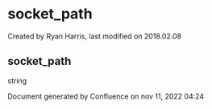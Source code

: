 
# socket_path 

 Created by  Ryan Harris, last modified on 2018.02.08

## socket_path

string

Document generated by Confluence on nov 11, 2022 04:24
